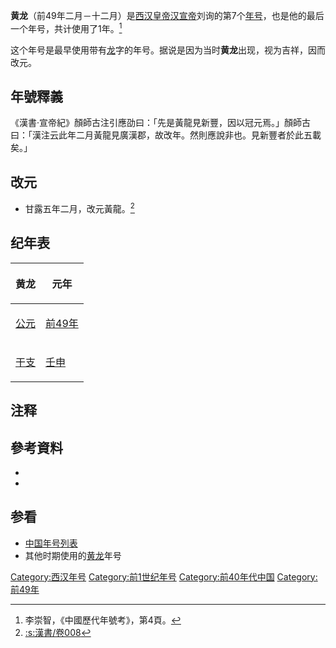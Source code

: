 {{Eranamebox|年号= 黄龙
|起讫时间= [[前49年|前49年]]二月－十二月
|政权= [[西汉|西汉]]
|帝王= [[汉宣帝|汉宣帝]]刘询
|历时= 1年
|timeline= <timeline>
ImageSize  = width:200 height:50
PlotArea   = width:180 height:30 left:10 bottom:20
TimeAxis   = orientation:horizontal
DateFormat = yyyy
Period     = from:-202 till:8
AlignBars  = early
ScaleMajor = increment:210 start:-202
Colors =
  id:canvas value:rgb(1,1,0.85)
BackgroundColors = canvas:canvas
PlotData =
  width:15 color:black
  bar:era from:start till:end
  bar:era from:-74 till:-49 color:red
  bar:era from:-49 till:-49 color:yellow
</timeline>
|说明= 黄龙在西汉及汉宣帝时期的位置
}}
'''黄龙'''（前49年二月－十二月）是[[西汉|西汉]][[皇帝|皇帝]][[汉宣帝|汉宣帝]]刘询的第7个[[年号|年号]]，也是他的最后一个年号，共计使用了1年。<ref>李崇智，《中國歷代年號考》，第4頁。</ref>

这个年号是最早使用带有[[龙|龙]]字的年号。据说是因为当时'''黄龙'''出现，视为吉祥，因而改元。

==年號釋義==
《漢書·宣帝紀》顏師古注引應劭曰：「先是黃龍見新豐，因以冠元焉。」顏師古曰：「漢注云此年二月黃龍見廣漢郡，故改年。然則應說非也。見新豐者於此五載矣。」

==改元==
*甘露五年二月，改元黃龍。<ref>[[:s:漢書/卷008|:s:漢書/卷008]]</ref>

==纪年表==
{| class="wikitable"  style="text-align:center;"
|-
!黄龙!!元年
|-
![[公元|公元]]
|[[前49年|前49年]]
|-
![[干支|干支]]
|[[壬申|壬申]]
|}

==注释==
{{Reflist}}

==參考資料==
*{{Cite book| author =[[李崇智|李崇智]]| title =中國歷代年號考| edition = | url = |date=2001-1| publisher =中華書局| location = | ISBN =7101025129}}
*{{Cite book| author =[[辛德勇|辛德勇]]| title =建元與改元：西漢新莽年號研究| edition = | url = |date=2013-7| publisher =中華書局| location = | ISBN =9787101090185}}

==参看==
*[[中国年号列表|中国年号列表]]
*其他时期使用的[[黄龙|黄龙]]年号

{{年号|[[甘露_(西汉)|甘露]]|[[中国年号列表#漢朝|中國年號]]|[[初元|初元]]}}
{{漢朝年號}}

[[Category:西汉年号|Category:西汉年号]]
[[Category:前1世纪年号|Category:前1世纪年号]]
[[Category:前40年代中国|Category:前40年代中国]]
[[Category:前49年|Category:前49年]]